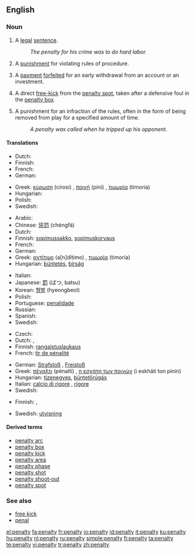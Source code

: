 {{wikipedia}}
==English==

===Noun===
{{en-noun|penalties}}

# A [[legal]] [[sentence]].
#:''The penalty for his crime was to do hard labor.''
# A [[punishment]] for violating rules of procedure.
#{{finance}} A [[payment]] [[forfeit]]ed for an early withdrawal from an account or an investment.
# {{football}} A direct [[free-kick]] from the [[penalty spot]], taken after a defensive foul in the [[penalty box]].
# {{Icehockey}} A punishment for an infraction of the rules, often in the form of being removed from play for a specified amount of time.
#:''A penalty was called when he tripped up his opponent.''

====Translations====
{{trans-top|legal sentence}}
* Dutch: {{t+|nl|straf|f}}
* Finnish: {{t-|fi|rangaistus}}
* French: {{t+|fr|penalisation|f}}
* German: {{t+|de|Strafe|f}}
{{trans-mid}}
* Greek: [[κύρωση]] (círosi) {{f}}, [[ποινή]] (piní) {{f}}, [[τιμωρία]] (timoría) {{f}}
* Hungarian: {{t+|hu|büntetés}}
* Polish: {{t+|pl|kara|f}}
* Swedish: {{t+|sv|straff|n}}
{{trans-bottom}}

{{trans-top|punishment for violating rules of procedure}}
* Arabic: {{Arab|[[جزاء]]}} {{IPAchar|(jazā’)}} {{m}}
* Chinese: [[惩罚]] (chéngfá)
* Dutch: {{t+|nl|straf|f}}
* Finnish: [[sopimussakko]], [[sopimuskorvaus]]
* French: {{t+|fr|peine|f}}
* German: {{t+|de|Strafe|f}}
* Greek: [[αντίτιμο]] (a[n]dítimo) {{n}}, [[τιμωρία]] (timoría) {{f}}
* Hungarian: [[büntetés]], [[bírság]]
{{trans-mid}}
* Italian: {{t+|it|penalità|f}}
* Japanese: [[罰]] (ばつ, batsu)
* Korean: [[형벌]] (hyeongbeol)
* Polish: {{t+|pl|kara|f}}
* Portuguese: [[penalidade]] {{f}}
* Russian: {{t+|ru|штраф|m|tr=štraf|sc=Cyrl}}
* Spanish: {{t+|es|castigo|m}}
* Swedish: {{t+|sv|straff|n}}
{{trans-bottom}}

{{trans-top|free-kick in football}}
* Czech: {{t-|cs|penalta|f}}
* Dutch: {{t+|nl|penalty|m}}, {{t+|nl|strafschop|m}}
* Finnish: [[rangaistuslaukaus]]
* French: [[tir de pénalité]] {{m}}
{{trans-mid}}
* German: [[Strafstoß]] {{m}}, [[Freistoß]] {{m}}
* Greek: [[πέναλτι]] (pénalti) {{n}}, [[η εσχάτη των ποινών]] (i eskháti ton pinín) {{f}}
* Hungarian: [[tizenegyes]], [[büntetőrúgás]]
* Italian: [[calcio di rigore]] {{m}}, [[rigore]]
* Swedish: {{t+|sv|straff|c}}
{{trans-bottom}}

{{trans-top|punishment in ice hockey}}
* Finnish: {{t-|fi|rangaistus}}, {{t-|fi|jäähy}}
{{trans-mid}}
* Swedish: [[utvisning]] {{c}}
{{trans-bottom}}

====Derived terms====
*[[penalty arc]]
*[[penalty box]]
*[[penalty kick]]
*[[penalty area]]
*[[penalty phase]]
*[[penalty shot]]
*[[penalty shoot-out]]
*[[penalty spot]]

===See also===
*[[free kick]]
*[[penal]]

[[el:penalty]]
[[fa:penalty]]
[[fr:penalty]]
[[io:penalty]]
[[id:penalty]]
[[it:penalty]]
[[ku:penalty]]
[[hu:penalty]]
[[nl:penalty]]
[[ru:penalty]]
[[simple:penalty]]
[[fi:penalty]]
[[ta:penalty]]
[[te:penalty]]
[[vi:penalty]]
[[tr:penalty]]
[[zh:penalty]]